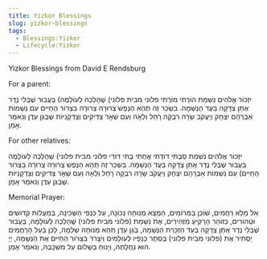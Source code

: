 ```yaml
---
title: Yizkor Blessings
slug: yizkor-blessings
tags:
  - Blessings:Yizkor
  - Lifecycle:Yizkor
---
```

Yizkor Blessings from David E Rendsburg

For a parent:

<HB> יִזְכּוֹר אֱלֹהִים נִשְׁמַת הוֹרֶתִי מוֹרֶתִי </HB>
<HB> פלוני מבית פלוני) שֶׁהָלְכֶה לְעוֹלָמֶה) </HB>
<HB> בַּעֲבוּר שֶׁבְּלִי נֶדֶר אֶתֵּן צְדָקָה בַּעֲד הַנְשָׁמָה. </HB>
<HB> בִּשְׂכַר זֶה תְּהֵא הַנֶפֶשׁ צְרוּרָה צְרוּרָה בִּצְרוֹר הַחַיִּים </HB>
<HB> עִם נִשְׁמוֹת אַבְרָהָם יִצְחָק וְיַעֲקֹב שָׂרָה רִבְקָה רָחֵל וְלֵאָה </HB>
<HB> וְעִם שְׁאָר צַדִּיקִים וְצַדְקָנִיּוֹת שֶׁבְּגַן עֵדֶן וְנֹאמַר אָמֵן. </HB>
<HB>  </HB>

For other relatives:

<HB> יִזְכּוֹר אֱלֹהִים נִשְׁמַת </HB>
<HB> סָבֶּתִּי דּוׄדֶתִי אֲחֶתִי בֶּתִּי דּוׄדִי </HB>
<HB> פלוני מבית פלוני) שֶׁהָלְכֶה לְעוֹלָמֶה בַּעֲבוּר שֶׁבְּלִי נֶדֶר אֶתֵּן צְדָקָה בַּעֲד הַנְשָׁמָה. בִּשְׂכַר זֶה תְּהֵא הַנֶפֶשׁ צְרוּרָה צְרוּרָה בִּצְרוֹר הַחַיִּים) </HB>
<HB> עִם נִשְׁמוֹת אַבְרָהָם יִצְחָק וְיַעֲקֹב שָׂרָה רִבְקָה רָחֵל וְלֵאָה </HB>
<HB> וְעִם שְׁאָר צַדִּיקִים וְצַדְקָנִיּוֹת שֶׁבְּגַן עֵדֶן וְנֹאמַר אָמֵן. </HB>

Memorial Prayer:

<HB> אֵל מָלֵא רַחֲמִים, שׁוֹכֵן בַּמְּרוֹמִים, הַמְצֵא מְנוּחָה נְכוֹנָה, עַל כַּנְפֵי הַשְּׁכִינָה, בְּמַעֲלוֹת קְדוֹשִׁים וּטְהוֹרִים, כְּזוֹהַר הָרָקִיעַ מַזְהִירִים, </HB>
<HB> אֶת נִשְׁמַת (פלוני מבית פלוני) שֶׁהָלְכֶה לְעוֹלָמֶהּ, בַּעֲבוּר שֶׁבְּלִי נֶדֶר אֶתֵּן צְדָקָה בְּעַד הַזְכָּרַת הַנְשָׁמָה, בְּגַן עֵדֶן תְּהֵא מְנוּחָה שְׁלֵמָה, לָכֵן בַּעַל הָרַחֲמִים יַסְתִּיר אֶת (פלוני מבית פלוני) בְּסֵתֶר כְּנָפָיו לְעוֹלָמִים וְיִצְרֹר בִּצְרוֹר הַחַיִּים אֶת הַנְשָׁמָה, יְיָ הוּא נַחֲלָתֶהּ, וְיָנוּחַ בְּשָׁלוֹם עַל מִשְׁכָּבֶהּ, וְנֹאמַר אָמֵן. </HB>
